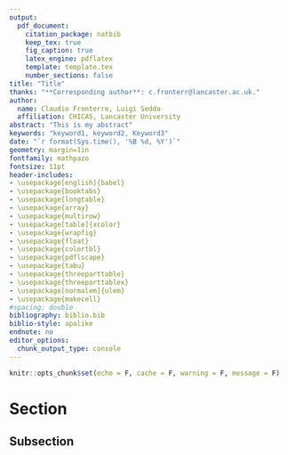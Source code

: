 ```yaml
---
output: 
  pdf_document:
    citation_package: natbib
    keep_tex: true
    fig_caption: true
    latex_engine: pdflatex
    template: template.tex
    number_sections: false
title: "Title"
thanks: "**Corresponding author**: c.fronterr@lancaster.ac.uk."
author:
  name: Claudio Fronterre, Luigi Sedda
  affiliation: CHICAS, Lancaster University
abstract: "This is my abstract"
keywords: "keyword1, keyword2, Keyword3"
date: "`r format(Sys.time(), '%B %d, %Y')`"
geometry: margin=1in
fontfamily: mathpazo
fontsize: 11pt
header-includes:
- \usepackage[english]{babel}
- \usepackage{booktabs}
- \usepackage{longtable}
- \usepackage{array}
- \usepackage{multirow}
- \usepackage[table]{xcolor}
- \usepackage{wrapfig}
- \usepackage{float}
- \usepackage{colortbl}
- \usepackage{pdflscape}
- \usepackage{tabu}
- \usepackage{threeparttable}
- \usepackage{threeparttablex}
- \usepackage[normalem]{ulem}
- \usepackage{makecell}
#spacing: double
bibliography: biblio.bib
biblio-style: apalike
endnote: no
editor_options: 
  chunk_output_type: console
---
```


```r
knitr::opts_chunk$set(echo = F, cache = F, warning = F, message = F)
```

# Section


## Subsection
